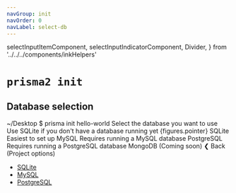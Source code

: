 ```yaml
---
navGroup: init
navOrder: 0
navLabel: select-db
---
```


  selectInputItemComponent,
  selectInputIndicatorComponent,
  Divider,
} from '../../../components/inkHelpers'

# `prisma2 init`

## Database selection

<Terminal>
  <Box marginBottom={1}><Color dim>~/Desktop $</Color> prisma init hello-world</Box>
<Box flexDirection="column" marginLeft={2}>
  <Text bold>Select the database you want to use</Text>
  <Color dim>Use SQLite if you don't have a database running yet</Color>
</Box>
  <BorderBox flexDirection="column" marginTop={1} marginBottom={1} title={chalk.bold('Supported databases')}>
    <Box width={100}>
      <Box>
        <Color cyan>
          <Box width={15}>{figures.pointer} <Text bold>SQLite</Text></Box>
          <Color dim>  Easiest to set up</Color>
        </Color>
      </Box>
    </Box>
    <Box width={100}>
      <Box marginLeft={2}>
        <Box width={15}><Font>MySQL</Font></Box>
        <Color dim>Requires running a MySQL database</Color>
      </Box>
    </Box>
    <Box width={100}>
      <Box marginLeft={2}>
        <Box width={15}><Font>PostgreSQL</Font></Box>
        <Color dim>Requires running a PostgreSQL database</Color>
      </Box>
    </Box>
    <Box width={100}>
      <Box marginLeft={2}>
        <Color  dim>
          <Box width={15}>MongoDB</Box>
          <Font>(Coming soon)</Font>
        </Color>
      </Box>
    </Box>
  </BorderBox>
  <Box>
    <Color gray>❮ </Color>
    <Text bold>Back</Text>
    <Color dim> (Project options)</Color>
  </Box>
</Terminal>

- [SQLite](./sqlite)
- [MySQL](./mysql)
- [PostgreSQL](./postgresql)